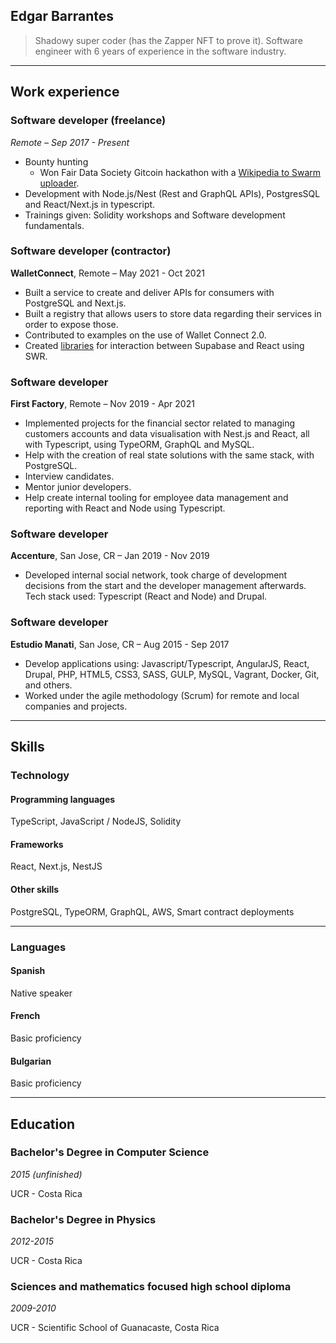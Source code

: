 
<Layout>

<article className="prose dark:prose-invert lg:prose-lg">

# Edgar Barrantes

> Shadowy super coder (has the Zapper NFT to prove it). Software engineer with 6 years of experience in the software industry.

<div className="flex mx-auto max-w-sm -mb-9">

<Social />

</div>

---

## Work experience

### Software developer (freelance)

_Remote – Sep 2017 - Present_

- Bounty hunting
  - Won Fair Data Society Gitcoin hackathon with a [Wikipedia to Swarm uploader](https://gitcoin.co/issue/fairdatasociety/wam/18/100027844).
- Development with Node.js/Nest (Rest and GraphQL APIs), PostgresSQL and React/Next.js in typescript.
- Trainings given: Solidity workshops and Software development fundamentals.

### Software developer (contractor)

**WalletConnect**, Remote – May 2021 - Oct 2021

- Built a service to create and deliver APIs for consumers with PostgreSQL and Next.js.
- Built a registry that allows users to store data regarding their services in order to expose those.
- Contributed to examples on the use of Wallet Connect 2.0.
- Created [libraries](https://github.com/EdgarBarrantes/supabase-utils) for interaction between Supabase and React using SWR.

### Software developer

**First Factory**, Remote – Nov 2019 - Apr 2021

- Implemented projects for the financial sector related to managing customers accounts and data visualisation with Nest.js and React, all with Typescript, using TypeORM, GraphQL and MySQL.
- Help with the creation of real state solutions with the same stack, with PostgreSQL.
- Interview candidates.
- Mentor junior developers.
- Help create internal tooling for employee data management and reporting with React and Node using Typescript.

### Software developer

**Accenture**, San Jose, CR – Jan 2019 - Nov 2019

- Developed internal social network, took charge of development decisions from the start and the developer management afterwards. Tech stack used: Typescript (React and Node) and Drupal.

### Software developer

**Estudio Manati**, San Jose, CR – Aug 2015 - Sep 2017

- Develop applications using: Javascript/Typescript, AngularJS, React, Drupal, PHP, HTML5, CSS3, SASS, GULP, MySQL, Vagrant, Docker, Git, and others.
- Worked under the agile methodology (Scrum) for remote and local companies and projects.

---

## Skills

### Technology

#### Programming languages

TypeScript, JavaScript / NodeJS, Solidity

#### Frameworks

React, Next.js, NestJS

#### Other skills

PostgreSQL, TypeORM, GraphQL, AWS, Smart contract deployments

---

### Languages

#### Spanish

Native speaker

#### French

Basic proficiency

#### Bulgarian

Basic proficiency

---

## Education

### **Bachelor's Degree in Computer Science**

_2015 (unfinished)_

UCR - Costa Rica

### **Bachelor's Degree in Physics**

_2012-2015_

UCR - Costa Rica

### **Sciences and mathematics focused high school diploma**

_2009-2010_

UCR - Scientific School of Guanacaste, Costa Rica

</article>

</Layout>

